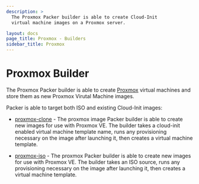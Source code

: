 ```yaml
---
description: >
  The Proxmox Packer builder is able to create Cloud-Init
  virtual machine images on a Proxmox server.

layout: docs
page_title: Proxmox - Builders
sidebar_title: Proxmox
---
```


# Proxmox Builder

The Proxmox Packer builder is able to create
[Proxmox](https://www.proxmox.com/en/proxmox-ve) virtual
machines and store them as new Proxmox Virutal Machine images.

Packer is able to target both ISO and existing Cloud-Init images:

- [proxmox-clone](/docs/builders/proxmox/clone) - The proxmox image
  Packer builder is able to create new images for use with
  Proxmox VE. The builder takes a cloud-init enabled virtual machine
  template name, runs any provisioning necessary on the image after
  launching it, then creates a virtual machine template.

- [proxmox-iso](/docs/builders/proxmox/iso) - The proxmox Packer
  builder is able to create new images for use with
  Proxmox VE. The builder takes an ISO source, runs any provisioning
  necessary on the image after launching it, then creates a virtual machine
  template.
